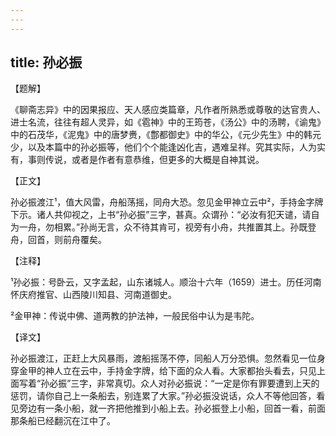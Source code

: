 ```yaml
---
---
---
```

title: 孙必振
---




【题解】


《聊斋志异》中的因果报应、天人感应类篇章，凡作者所熟悉或尊敬的达官贵人、进士名流，往往有超人灵异，如《雹神》中的王筠苍，《汤公》中的汤聘，《谕鬼》中的石茂华，《泥鬼》中的唐梦赉，《鄷都御史》中的华公，《元少先生》中的韩元少，以及本篇中的孙必振等，他们个个能逢凶化吉，遇难呈祥。究其实际，人为实有，事则传说，或者是作者有意恭维，但更多的大概是自神其说。


【正文】

孙必振渡江¹，值大风雷，舟船荡摇，同舟大恐。忽见金甲神立云中²，手持金字牌下示。诸人共仰视之，上书“孙必振”三字，甚真。众谓孙：“必汝有犯天谴，请自为一舟，勿相累。”孙尚无言，众不待其肯可，视旁有小舟，共推置其上。孙既登舟，回首，则前舟覆矣。

【注释】


¹孙必振：号卧云，又字孟起，山东诸城人。顺治十六年（1659）进士。历任河南怀庆府推官、山西陵川知县、河南道御史。

²金甲神：传说中佛、道两教的护法神，一般民俗中认为是韦陀。





【译文】


孙必振渡江，正赶上大风暴雨，渡船摇荡不停，同船人万分恐惧。忽然看见一位身穿金甲的神人立在云中，手持金字牌，给下面的众人看。大家都抬头看去，只见上面写着“孙必振”三字，非常真切。众人对孙必振说：“一定是你有罪要遭到上天的惩罚，请你自己上一条船去，别连累了大家。”孙必振没说话，众人不等他回答，看见旁边有一条小船，就一齐把他推到小船上去。孙必振登上小船，回首一看，前面那条船已经翻沉在江中了。